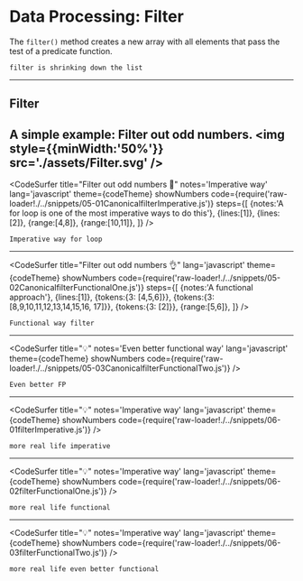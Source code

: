 
# Data Processing: Filter
The `filter()` method creates a new array with all elements that pass the test of a predicate function. 

```notes
filter is shrinking down the list
```
---


## Filter
A simple example: Filter out odd numbers.
<img style={{minWidth:'50%'}} src='./assets/Filter.svg' />
---
<CodeSurfer
title="Filter out odd numbers 🙅"
notes='Imperative way'
lang='javascript'
theme={codeTheme}
showNumbers
code={require('raw-loader!./../snippets/05-01CanonicalfilterImperative.js')}
steps={[
{notes:'A for loop is one of the most imperative ways to do this'},
{lines:[1]},
{lines:[2]},
{range:[4,8]},
{range:[10,11]},
]}
/>

```notes
Imperative way for loop
```
---
<CodeSurfer
title="Filter out odd numbers 👌"
lang='javascript'
theme={codeTheme}
showNumbers
code={require('raw-loader!./../snippets/05-02CanonicalfilterFunctionalOne.js')}
steps={[
{notes:'A functional approach'},
{lines:[1]},
{tokens:{3: [4,5,6]}},
{tokens:{3: [8,9,10,11,12,13,14,15,16, 17]}},
{tokens:{3: [2]}},
{range:[5,6]},
]}
/>

```notes
Functional way filter
```
---
<CodeSurfer
title="💡"
notes='Even better functional way'
lang='javascript'
theme={codeTheme}
showNumbers
code={require('raw-loader!./../snippets/05-03CanonicalfilterFunctionalTwo.js')}
/>

```notes
Even better FP
```
---
<CodeSurfer
title="💡"
notes='Imperative way'
lang='javascript'
theme={codeTheme}
showNumbers
code={require('raw-loader!./../snippets/06-01filterImperative.js')}
/>

```notes
more real life imperative
```
---
<CodeSurfer
title="💡"
notes='Imperative way'
lang='javascript'
theme={codeTheme}
showNumbers
code={require('raw-loader!./../snippets/06-02filterFunctionalOne.js')}
/>

```notes
more real life functional
```
---
<CodeSurfer
title="💡"
notes='Imperative way'
lang='javascript'
theme={codeTheme}
showNumbers
code={require('raw-loader!./../snippets/06-03filterFunctionalTwo.js')}
/>

```notes
more real life even better functional
```
